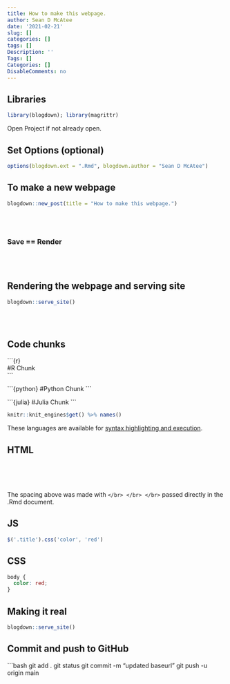 ---
title: How to make this webpage.
author: Sean D McAtee
date: '2021-02-21'
slug: []
categories: []
tags: []
Description: ''
Tags: []
Categories: []
DisableComments: no
---

## Libraries
```{r}
library(blogdown); library(magrittr)
```

Open Project if not already open.

## Set Options (optional)
```{r eval=FALSE}
options(blogdown.ext = ".Rmd", blogdown.author = "Sean D McAtee")
```


## To make a new webpage
```{r eval=FALSE}
blogdown::new_post(title = "How to make this webpage.")
```

</br> </br>

### Save == Render

</br> </br>

## Rendering the webpage and serving site
```{r eval=FALSE}
blogdown::serve_site()
```

</br></br>


## Code chunks

\```{r}  
#R Chunk  
\```  

\```{python}
#Python Chunk
\```

\```{julia}
#Julia Chunk
\```


```{r}
knitr::knit_engines$get() %>% names()
```

These languages are available for [syntax highlighting and execution](https://bookdown.org/yihui/rmarkdown/language-engines.html).

## HTML

</br> </br> </br>

The spacing above was made with `</br> </br> </br>` passed directly in the .Rmd document.

## JS

```{js, eval=FALSE, echo=TRUE}
$('.title').css('color', 'red')
```

## CSS

```{css, eval=FALSE, echo=TRUE}
body {
  color: red;
}
```


## Making it real
```{r eval=FALSE}
blogdown::serve_site()
```

## Commit and push to GitHub

```{bash eval=FALSE, echo=TRUE}
git add .
git status
git commit -m "updated baseurl"
git push -u origin main